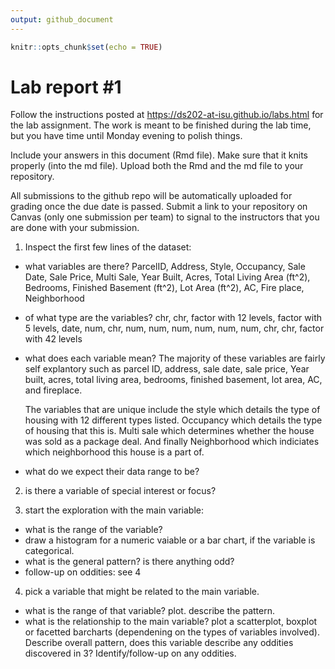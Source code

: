 ```yaml
---
output: github_document
---
```


<!-- README.md is generated from README.Rmd. Please edit the README.Rmd file -->

```r
knitr::opts_chunk$set(echo = TRUE)
```

# Lab report #1

Follow the instructions posted at <https://ds202-at-isu.github.io/labs.html> for the lab assignment. The work is meant to be finished during the lab time, but you have time until Monday evening to polish things.

Include your answers in this document (Rmd file). Make sure that it knits properly (into the md file). Upload both the Rmd and the md file to your repository.

All submissions to the github repo will be automatically uploaded for grading once the due date is passed. Submit a link to your repository on Canvas (only one submission per team) to signal to the instructors that you are done with your submission.

1.  Inspect the first few lines of the dataset:

-   what variables are there? ParcelID, Address, Style, Occupancy, Sale Date, Sale Price, Multi Sale, Year Built, Acres, Total Living Area (ft\^2), Bedrooms, Finished Basement (ft\^2), Lot Area (ft\^2), AC, Fire place, Neighborhood

-   of what type are the variables? chr, chr, factor with 12 levels, factor with 5 levels, date, num, chr, num, num, num, num, num, num, chr, chr, factor with 42 levels

-   what does each variable mean? The majority of these variables are fairly self explantory such as parcel ID, address, sale date, sale price, Year built, acres, total living area, bedrooms, finished basement, lot area, AC, and fireplace.

    The variables that are unique include the style which details the type of housing with 12 different types listed. Occupancy which details the type of housing that this is. Multi sale which determines whether the house was sold as a package deal. And finally Neighborhood which indiciates which neighborhood this house is a part of.

-   what do we expect their data range to be?

2.  is there a variable of special interest or focus?

3.  start the exploration with the main variable:

-   what is the range of the variable?
-   draw a histogram for a numeric vaiable or a bar chart, if the variable is categorical.
-   what is the general pattern? is there anything odd?
-   follow-up on oddities: see 4

4.  pick a variable that might be related to the main variable.

-   what is the range of that variable? plot. describe the pattern.
-   what is the relationship to the main variable? plot a scatterplot, boxplot or facetted barcharts (dependening on the types of variables involved). Describe overall pattern, does this variable describe any oddities discovered in 3? Identify/follow-up on any oddities.
